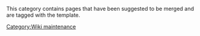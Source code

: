 This category contains pages that have been suggested to be merged and are tagged with the {{Tl|Merge}} template.

[[Category:Wiki maintenance]]